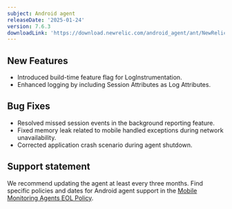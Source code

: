 ```yaml
---
subject: Android agent
releaseDate: '2025-01-24'
version: 7.6.3
downloadLink: 'https://download.newrelic.com/android_agent/ant/NewRelic_Android_Agent_7.6.3.zip'
---
```



## New Features
- Introduced build-time feature flag for LogInstrumentation.
- Enhanced logging by including Session Attributes as Log Attributes.

## Bug Fixes
- Resolved missed session events in the background reporting feature.
- Fixed memory leak related to mobile handled exceptions during network unavailability.
- Corrected application crash scenario during agent shutdown.


## Support statement

We recommend updating the agent at least every three months. Find specific policies and dates for Android agent support in the [Mobile Monitoring Agents EOL Policy](/docs/mobile-monitoring/new-relic-mobile/get-started/mobile-agents-eol-policy/#android-eol).
